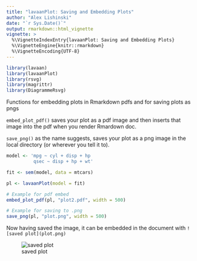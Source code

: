 ```yaml
---
title: "lavaanPlot: Saving and Embedding Plots"
author: "Alex Lishinski"
date: "`r Sys.Date()`"
output: rmarkdown::html_vignette
vignette: >
  %\VignetteIndexEntry{lavaanPlot: Saving and Embedding Plots}
  %\VignetteEngine{knitr::rmarkdown}
  %\VignetteEncoding{UTF-8}
---
```


```r
library(lavaan)
library(lavaanPlot)
library(rsvg)
library(magrittr)
library(DiagrammeRsvg)
```

Functions for embedding plots in Rmarkdown pdfs and for saving plots as pngs

`embed_plot_pdf()` saves your plot as a pdf image and then inserts that image into the pdf when you render Rmardown doc.

`save_png()` as the name suggests, saves your plot as a png image in the local directory (or wherever you tell it to).

```r
model <- 'mpg ~ cyl + disp + hp
          qsec ~ disp + hp + wt'

fit <- sem(model, data = mtcars)

pl <- lavaanPlot(model = fit)

# Example for pdf embed
embed_plot_pdf(pl, "plot2.pdf", width = 500)

# Example for saving to .png
save_png(pl, "plot.png", width = 500)
```

Now having saved the image, it can be embedded in the document with `![saved plot](plot.png)`


![saved plot](plot.png)
